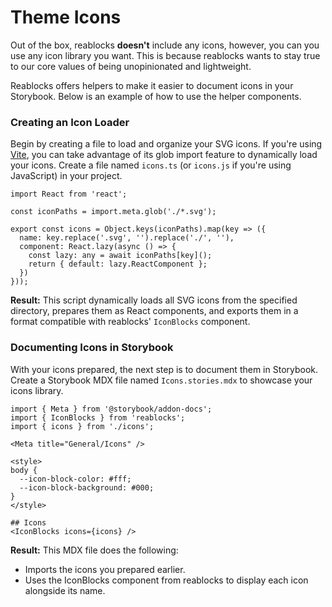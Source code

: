 # Theme Icons
Out of the box, reablocks **doesn't** include any icons, however, you
can you use any icon library you want. This is because reablocks
wants to stay true to our core values of being unopinionated and
lightweight.

Reablocks offers helpers to make it easier to document icons
in your Storybook. Below is an example of how to use the helper components.

### Creating an Icon Loader
Begin by creating a file to load and organize your SVG icons. 
If you're using [Vite](https://vitejs.dev/), you can take advantage of its glob import feature to dynamically load your icons. 
Create a file named `icons.ts` (or `icons.js` if you're using JavaScript) in your project.

```tsx
import React from 'react';

const iconPaths = import.meta.glob('./*.svg');

export const icons = Object.keys(iconPaths).map(key => ({
  name: key.replace('.svg', '').replace('./', ''),
  component: React.lazy(async () => {
    const lazy: any = await iconPaths[key]();
    return { default: lazy.ReactComponent };
  })
}));
```
**Result:** This script dynamically loads all SVG icons from the specified directory, prepares them as React components, and exports them in a format compatible with reablocks' `IconBlocks` component.

### Documenting Icons in Storybook
With your icons prepared, the next step is to document them in Storybook. 
Create a Storybook MDX file named `Icons.stories.mdx` to showcase your icons library.

```tsx
import { Meta } from '@storybook/addon-docs';
import { IconBlocks } from 'reablocks';
import { icons } from './icons';

<Meta title="General/Icons" />

<style>
body {
  --icon-block-color: #fff;
  --icon-block-background: #000;
}
</style>

## Icons
<IconBlocks icons={icons} />
```
**Result:** This MDX file does the following:
- Imports the icons you prepared earlier.
- Uses the IconBlocks component from reablocks to display each icon alongside its name.

